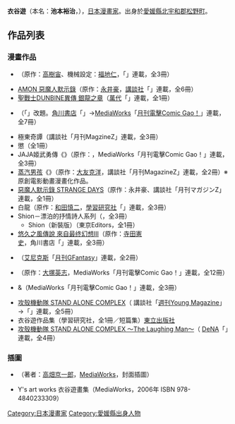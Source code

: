 {{multiple issues|
{{Expand|time=2016-12-19T13:32:04+00:00}}
{{Notability Unreferenced|time=2016-12-19T13:32:04+00:00}}
{{Primarysources|time=2016-12-19T13:32:04+00:00}}
{{refimprove|time=2016-12-19T13:32:04+00:00}}
}}
{{Infobox comics creator
| 名稱 = 衣谷遊
| 外文名 = 
| 外文 = 
| 圖片 = 
| 圖片尺寸 = 
| 圖片簡介 = 
| 本名 = 池本裕治
| 日文名稱 = 
| 平假名 = きぬたに ゆう
| 羅馬拼音 = Kinutani Yū
| 筆名 = 
| 出生日期 = {{Birth year and age|1962}}
| 出生地點 = {{JPN}}[[愛媛縣|愛媛縣]][[北宇和郡|北宇和郡]][[松野町|松野町]]
| 逝世日期 = 
| 逝世地點 = 
| 國籍 = {{JPN}}
| 職業 = [[漫畫家|漫畫家]]
| 稱號 = 
| 活動開始 = 
| 活動結束 = 
| 類型 = 
| 代表作 = 
| 合作人 = 
| 配偶 = 
| 兒女 = 
| 親屬 = 
| 獎項 = 
| 簽名 = 
| 網站 = 
| module = 
}}
{{japanese|japanese=衣谷 遊|kana=きぬたに ゆう|romaji=Kinutani Yū}}
'''衣谷遊'''（本名：'''池本裕治'''，{{bd|1962年|||}}），[[日本|日本]][[漫畫家|漫畫家]]。出身於[[愛媛縣|愛媛縣]][[北宇和郡|北宇和郡]][[松野町|松野町]]。

== 作品列表 ==
=== 漫畫作品 ===
<!--發行時間詳細不明，故以日文五十音的順序列出-->
* {{link-ja|ALCBANE|ALCBANE}}（原作：[[高樹宙|高樹宙]]、機械設定：[[福地仁|福地仁]]，「{{link-ja|Hero X-line|ヒーロークロスライン}}」連載，全3冊）
* [[惡魔人|AMON 惡魔人默示錄]]（原作：[[永井豪|永井豪]]，[[講談社|講談社]]「{{link-ja|月刊MagazineZ|月刊マガジンZ}}」連載，全6冊）
* [[聖戰士DUNBINE|聖戰士DUNBINE異傳 銀龍之章]]（[[萬代|萬代]]「{{link-ja|Cyber Comics|サイバーコミックス}}」連載，全1冊）
* {{lang|ja|エンジェルアーム}}（「{{lang|ja|エンジェルパラダイム}}」改題。[[角川書店|角川書店]]「{{link-ja|Comic Conp|コミックコンプ}}」→[[MediaWorks|MediaWorks]]「[[月刊電擊Comic_Gao!|月刊電擊Comic Gao！]]」連載，全7冊）
* 極東奇譚（講談社「月刊MagzineZ」連載，全3冊）
* 懲{{lang|ja|りないロンリーボーイズ}}（全1冊）
* JAJA姬武勇傳《{{lang|ja|JAJA姫武勇伝}}》（原作：{{link-ja|中村兔|中村うさぎ}}，MediaWorks「月刊電擊Comic Gao！」連載，全3冊）
* [[蒸汽男孩|蒸汽男孩]]《{{lang|ja|スチームボーイ}}》（原作：[[大友克洋|大友克洋]]，講談社「月刊MagazineZ」連載，全2冊）※原創電影動畫漫畫化作品。
* [[惡魔人|惡魔人默示錄 STRANGE DAYS]]（原作：永井豪、講談社「月刊マガジンZ」連載，全1冊）
* 白龍（原作：[[和田慎二|和田慎二]]，[[學研控股|學習研究社]]「{{link-ja|Comic NORA|月刊コミックNORA}}」連載，全3冊）
* Shion－漂泊的抒情詩人系列（{{link-ja|東京三世社|東京三世社}}，全3冊）
** Shion（新裝版）（東京Editors，全1冊）
* [[最终幻想III|悠久之風傳說 來自最终幻想III]]（原作：[[寺田憲史|寺田憲史]]，角川書店「{{link-ja|Maru勝Famicom|マル勝ファミコン}}」連載，全3冊）
* {{lang|ja|ラッキーラクーン}}（[[艾尼克斯|艾尼克斯]]「[[月刊GFantasy|月刊GFantasy]]」連載，全2冊）
* {{link-ja|Leviathan (漫畫)|リヴァイアサン (漫画)|Leviathan}}（原作：[[大塚英志|大塚英志]]，MediaWorks「月刊電擊Comic Gao！」連載，全12冊）
* {{lang|ja|レイラ}}&{{lang|ja|レイ}}（MediaWorks「月刊電擊Comic Gao！」連載，全3冊）
* [[攻殼機動隊_STAND_ALONE_COMPLEX|攻殼機動隊 STAND ALONE COMPLEX]]（<!--原作：[[士郎正宗|士郎正宗]]，-->講談社「[[週刊Young_Magazine|週刊Young Magazine]]」→「{{link-ja|月刊Young Magazine|月刊ヤングマガジン}}」連載，全5冊）
* 衣谷遊作品集（學習研究社，全1冊／短篇集）[[東立出版社|東立出版社]]
* [[攻殼機動隊_STAND_ALONE_COMPLEX|攻殼機動隊 STAND ALONE COMPLEX ～The Laughing Man～]]（<!--原作：士郎正宗，-->[[DeNA|DeNA]]「{{link-ja|Manga Box|マンガボックス}}」連載，全4冊）

=== 插圖 ===
* {{lang|ja|{{link-ja|タイム·リープ あしたはきのう|タイム・リープ あしたはきのう}}}}（著者：[[高畑京一郎|高畑京一郎]]，[[MediaWorks|MediaWorks]]，封面插圖）
* Y's art works 衣谷遊畫集（MediaWorks，2006年 ISBN 978-4840233309）

{{Normdaten}}
{{DEFAULTSORT:Kinutani Yū}}
[[Category:日本漫畫家|Category:日本漫畫家]]
[[Category:愛媛縣出身人物|Category:愛媛縣出身人物]]
